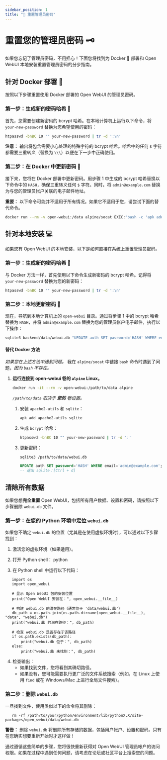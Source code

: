 ```yaml
---
sidebar_position: 1
title: "🔑 重置管理员密码"
---
```


# 重置您的管理员密码 🗝️

如果您忘记了管理员密码，不用担心！下面您将找到为 Docker 🐳 部署和 Open WebUI 本地安装重置管理员密码的分步指南。

## 针对 Docker 部署 🐳

按照以下步骤重置使用 Docker 部署的 Open WebUI 的管理员密码。

### 第一步：生成新的密码哈希 🔐

首先，您需要创建新密码的 bcrypt 哈希。在本地计算机上运行以下命令，将 `your-new-password` 替换为您希望使用的密码：

```bash
htpasswd -bnBC 10 "" your-new-password | tr -d ':\n'
```

**注意：** 输出将包含需要小心处理的特殊字符的 bcrypt 哈希。哈希中的任何 `$` 字符都需要三重转义（替换为 `\\\`）以便在下一步中正确使用。

### 第二步：在 Docker 中更新密码 🔄

接下来，您将在 Docker 部署中更新密码。用步骤 1 中生成的 bcrypt 哈希替换以下命令中的 `HASH`，确保三重转义任何 `$` 字符。同时，将 `admin@example.com` 替换为与您的管理员帐户关联的电子邮件地址。

**重要：** 以下命令可能并不适用于所有情况。如果它不适用于您，请尝试下面的替代命令。

```bash
docker run --rm -v open-webui:/data alpine/socat EXEC:"bash -c 'apk add sqlite && echo UPDATE auth SET password='\''HASH'\'' WHERE email='\''admin@example.com'\''; | sqlite3 /data/webui.db'", STDIO
```

## 针对本地安装 💻

如果您有 Open WebUI 的本地安装，以下是如何直接在系统上重置管理员密码。

### 第一步：生成新的密码哈希 🔐

与 Docker 方法一样，首先使用以下命令生成新密码的 bcrypt 哈希。记得将 `your-new-password` 替换为您的新密码：

```bash
htpasswd -bnBC 10 "" your-new-password | tr -d ':\n'
```

### 第二步：本地更新密码 🔄

现在，导航到本地计算机上的 `open-webui` 目录。通过将步骤 1 中的 bcrypt 哈希替换为 `HASH`，并将 `admin@example.com` 替换为您的管理员帐户电子邮件，执行以下操作：

```bash
sqlite3 backend/data/webui.db "UPDATE auth SET password='HASH' WHERE email='admin@example.com';"
```

#### 替代 Docker 方法

_如果您在上述方法中遇到问题。_ 我在 `alpine/socat` 中链接 `bash` 命令时遇到了问题，_因为 `bash` 不存在。_

1. **运行连接到 open-webui 卷的 `alpine` Linux。**

    ```bash
    docker run -it --rm -v open-webui:/path/to/data alpine
    ```
    _`/path/to/data` 取决于 __您的__ 卷设置。_

    1. 安装 `apache2-utils` 和 `sqlite`：

        ```sh
        apk add apache2-utils sqlite
        ```
    1. 生成 `bcrypt` 哈希：

        ```sh
        htpasswd -bnBC 10 "" your-new-password | tr -d ':'
        ```

    1. 更新密码：

        ```sh
        sqlite3 /path/to/data/webui.db
        ```

        ```sql
        UPDATE auth SET password='HASH' WHERE email='admin@example.com';
        -- 退出 sqlite：[Ctrl + d]
        ```
## 清除所有数据

如果您想**完全重置** Open WebUI，包括所有用户数据、设置和密码，请按照以下步骤删除 `webui.db` 文件。

### 第一步：在您的 Python 环境中定位 `webui.db`

如果您不确定 `webui.db` 的位置（尤其是在使用虚拟环境时），可以通过以下步骤找到：

1. 激活您的虚拟环境（如果适用）。
2. 打开 Python shell：
   python

3. 在 Python shell 中运行以下代码：
```
   import os
   import open_webui

   # 显示 Open WebUI 包的安装位置
   print("Open WebUI 安装在：", open_webui.__file__)

   # 构建 webui.db 的潜在路径（通常位于 'data/webui.db'）
   db_path = os.path.join(os.path.dirname(open_webui.__file__), "data", "webui.db")
   print("webui.db 的潜在路径：", db_path)

   # 检查 webui.db 是否存在于该路径
   if os.path.exists(db_path):
       print("webui.db 位于：", db_path)
   else:
       print("webui.db 未找到：", db_path)
```
4. 检查输出：
   - 如果找到文件，您将看到其确切路径。
   - 如果没有，您可能需要执行更广泛的文件系统搜索（例如，在 Linux 上使用 `find` 或在 Windows/Mac 上进行全局文件搜索）。

### 第二步：删除 `webui.db`

一旦找到文件，使用类似以下的命令将其删除：

```
   rm -rf /path/to/your/python/environment/lib/pythonX.X/site-packages/open_webui/data/webui.db
```

**警告：** 删除 `webui.db` 将删除所有存储的数据，包括用户帐户、设置和密码。只有在您确实想要重新开始时才这样做！

通过遵循这些简单的步骤，您将很快重新获得对 Open WebUI 管理员帐户的访问权限。如果在过程中遇到任何问题，请考虑在论坛或社区平台上搜索您的问题。
